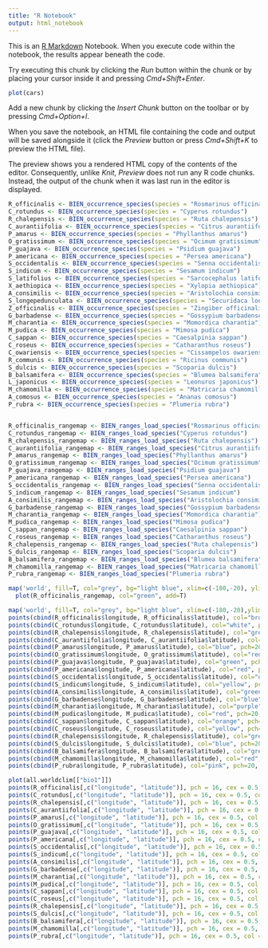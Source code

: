 ```yaml
---
title: "R Notebook"
output: html_notebook
---
```


This is an [R Markdown](http://rmarkdown.rstudio.com) Notebook. When you execute code within the notebook, the results appear beneath the code. 

Try executing this chunk by clicking the *Run* button within the chunk or by placing your cursor inside it and pressing *Cmd+Shift+Enter*. 

```r
plot(cars)
```

Add a new chunk by clicking the *Insert Chunk* button on the toolbar or by pressing *Cmd+Option+I*.

When you save the notebook, an HTML file containing the code and output will be saved alongside it (click the *Preview* button or press *Cmd+Shift+K* to preview the HTML file). 

The preview shows you a rendered HTML copy of the contents of the editor. Consequently, unlike *Knit*, *Preview* does not run any R code chunks. Instead, the output of the chunk when it was last run in the editor is displayed.

```r
R_officinalis <- BIEN_occurrence_species(species = "Rosmarinus officinalis")
C_rotundus <- BIEN_occurrence_species(species = "Cyperus rotundus")
R_chalepensis <- BIEN_occurrence_species(species = "Ruta chalepensis")
C_aurantiifolia <- BIEN_occurrence_species(species = "Citrus aurantiifolia")
P_amarus <- BIEN_occurrence_species(species = "Phyllanthus amarus")
O_gratissimum <- BIEN_occurrence_species(species = "Ocimum gratissimum")
P_guajava <- BIEN_occurrence_species(species = "Psidium guajava")
P_americana <- BIEN_occurrence_species(species = "Persea americana")
S_occidentalis <- BIEN_occurrence_species(species = "Senna occidentalis")
S_indicum <- BIEN_occurrence_species(species = "Sesamum indicum")
S_latifolius <- BIEN_occurrence_species(species = "Sarcocephalus latifolius")
X_aethiopica <- BIEN_occurrence_species(species = "Xylopia aethiopica")
A_consimilis <- BIEN_occurrence_species(species = "Aristolochia consimilis")
S_longepedunculata <- BIEN_occurrence_species(species = "Securidaca longepedunculata")
Z_officinalis <- BIEN_occurrence_species(species = "Zingiber officinalis")
G_barbadense <- BIEN_occurrence_species(species = "Gossypium barbadense")
M_charantia <- BIEN_occurrence_species(species = "Momordica charantia")
M_pudica <- BIEN_occurrence_species(species = "Mimosa pudica")
C_sappan <- BIEN_occurrence_species(species = "Caesalpinia sappan")
C_roseus <- BIEN_occurrence_species(species = "Catharanthus roseus")
C_owariensis <- BIEN_occurrence_species(species = "Cissampelos owariensis")
R_communis <- BIEN_occurrence_species(species = "Ricinus communis")
S_dulcis <- BIEN_occurrence_species(species = "Scoparia dulcis")
B_balsamifera <- BIEN_occurrence_species(species = "Blumea balsamifera")
L_japonicus <- BIEN_occurrence_species(species = "Leonurus japonicus")
M_chamomilla <- BIEN_occurrence_species(species = "Matricaria chamomilla")
A_comosus <- BIEN_occurrence_species(species = "Ananas comosus")
P_rubra <- BIEN_occurrence_species(species = "Plumeria rubra")


R_officinalis_rangemap <- BIEN_ranges_load_species("Rosmarinus officinalis")
C_rotundus_rangemap <- BIEN_ranges_load_species("Cyperus rotundus")
R_chalepensis_rangemap <- BIEN_ranges_load_species("Ruta chalepensis")
C_aurantiifolia_rangemap <- BIEN_ranges_load_species("Citrus aurantiifolia")
P_amarus_rangemap <- BIEN_ranges_load_species("Phyllanthus amarus")
O_gratissimum_rangemap <- BIEN_ranges_load_species("Ocimum gratissimum")
P_guajava_rangemap <- BIEN_ranges_load_species("Psidium guajava")
P_americana_rangemap <- BIEN_ranges_load_species("Persea americana")
S_occidentalis_rangemap <- BIEN_ranges_load_species("Senna occidentalis")
S_indicum_rangemap <- BIEN_ranges_load_species("Sesamum indicum")
A_consimilis_rangemap <- BIEN_ranges_load_species("Aristolochia consimilis")
G_barbadense_rangemap <- BIEN_ranges_load_species("Gossypium barbadense")
M_charantia_rangemap <- BIEN_ranges_load_species("Momordica charantia")
M_pudica_rangemap <- BIEN_ranges_load_species("Mimosa pudica")
C_sappan_rangemap <- BIEN_ranges_load_species("Caesalpinia sappan")
C_roseus_rangemap <- BIEN_ranges_load_species("Catharanthus roseus")
R_chalepensis_rangemap <- BIEN_ranges_load_species("Ruta chalepensis")
S_dulcis_rangemap <- BIEN_ranges_load_species("Scoparia dulcis")
B_balsamifera_rangemap <- BIEN_ranges_load_species("Blumea balsamifera")
M_chamomilla_rangemap <- BIEN_ranges_load_species("Matricaria chamomilla")
P_rubra_rangemap <- BIEN_ranges_load_species("Plumeria rubra")

```

```r
map('world', fill=T, col="grey", bg="light blue", xlim=c(-180,-20), ylim=c(-60, 80))
  plot(R_officinalis_rangemap, col="green", add=T)
```

```r
map('world', fill=T, col="grey", bg="light blue", xlim=c(-180,-20),ylim=c(-60, 80))
points(cbind(R_officinalis$longitude, R_officinalis$latitude), col="brown", pch=20, cex=.8)
points(cbind(C_rotundus$longitude, C_rotundus$latitude), col="white", pch=20, cex=.8)
points(cbind(R_chalepensis$longitude, R_chalepensis$latitude), col="grey", pch=20, cex=.8)
points(cbind(C_aurantiifolia$longitude, C_aurantiifolia$latitude), col="black", pch=20, cex=.8)
points(cbind(P_amarus$longitude, P_amarus$latitude), col="blue", pch=20, cex=.8)
points(cbind(O_gratissimum$longitude, O_gratissimum$latitude), col="red", pch=20, cex=.8)
points(cbind(P_guajava$longitude, P_guajava$latitude), col="green", pch=20, cex=.8)
points(cbind(P_americana$longitude, P_americana$latitude), col="red", pch=20, cex=.8)
points(cbind(S_occidentalis$longitude, S_occidentalis$latitude), col="orange", pch=20, cex=.8)
points(cbind(S_indicum$longitude, S_indicum$latitude), col="yellow", pch=20, cex=.8)
points(cbind(A_consimilis$longitude, A_consimilis$latitude), col="green", pch=20, cex=.8)
points(cbind(G_barbadense$longitude, G_barbadense$latitude), col="blue", pch=20, cex=.8)
points(cbind(M_charantia$longitude, M_charantia$latitude), col="purple", pch=20, cex=.8)
points(cbind(M_pudica$longitude, M_pudica$latitude), col="red", pch=20, cex=.8)
points(cbind(C_sappan$longitude, C_sappan$latitude), col="orange", pch=20, cex=.8)
points(cbind(C_roseus$longitude, C_roseus$latitude), col="yellow", pch=20, cex=.8)
points(cbind(R_chalepensis$longitude, R_chalepensis$latitude), col="green", pch=20, cex=.8)
points(cbind(S_dulcis$longitude, S_dulcis$latitude), col="blue", pch=20, cex=.8)
points(cbind(B_balsamifera$longitude, B_balsamifera$latitude), col="green", pch=20, cex=.8)
points(cbind(M_chamomilla$longitude, M_chamomilla$latitude), col="red", pch=20, cex=.8)
points(cbind(P_rubra$longitude, P_rubra$latitude), col="pink", pch=20, cex=.8)
```

```r
plot(all.worldclim[["bio1"]])
points(R_officinalis[,c("longitude", "latitude")], pch = 16, cex = 0.5, col = "red")
points(C_rotundus[,c("longitude", "latitude")], pch = 16, cex = 0.5, col = "orange")
points(R_chalepensis[,c("longitude", "latitude")], pch = 16, cex = 0.5, col = "yellow")
points(C_aurantiifolia[,c("longitude", "latitude")], pch = 16, cex = 0.5, col = "green")
points(P_amarus[,c("longitude", "latitude")], pch = 16, cex = 0.5, col = "blue")
points(O_gratissimum[,c("longitude", "latitude")], pch = 16, cex = 0.5, col = "purple")
points(P_guajava[,c("longitude", "latitude")], pch = 16, cex = 0.5, col = "white")
points(P_americana[,c("longitude", "latitude")], pch = 16, cex = 0.5, col = "brown")
points(S_occidentalis[,c("longitude", "latitude")], pch = 16, cex = 0.5, col = "black")
points(S_indicum[,c("longitude", "latitude")], pch = 16, cex = 0.5, col = "grey")
points(A_consimilis[,c("longitude", "latitude")], pch = 16, cex = 0.5, col = "red")
points(G_barbadense[,c("longitude", "latitude")], pch = 16, cex = 0.5, col = "orange")
points(M_charantia[,c("longitude", "latitude")], pch = 16, cex = 0.5, col = "yellow")
points(M_pudica[,c("longitude", "latitude")], pch = 16, cex = 0.5, col = "green")
points(C_sappan[,c("longitude", "latitude")], pch = 16, cex = 0.5, col = "blue")
points(C_roseus[,c("longitude", "latitude")], pch = 16, cex = 0.5, col = "purple")
points(R_chalepensis[,c("longitude", "latitude")], pch = 16, cex = 0.5, col = "brown")
points(S_dulcis[,c("longitude", "latitude")], pch = 16, cex = 0.5, col = "white")
points(B_balsamifera[,c("longitude", "latitude")], pch = 16, cex = 0.5, col = "black")
points(M_chamomilla[,c("longitude", "latitude")], pch = 16, cex = 0.5, col = "grey")
points(P_rubra[,c("longitude", "latitude")], pch = 16, cex = 0.5, col = "brown")

```

